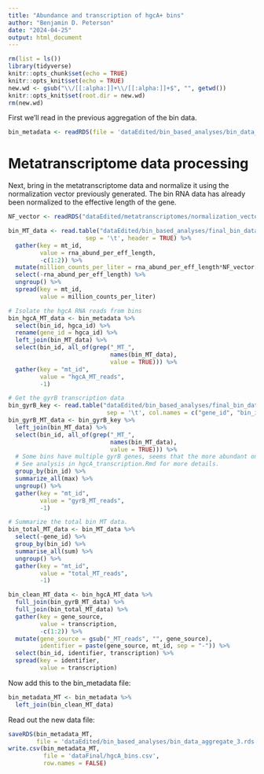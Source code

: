 ```yaml
---
title: "Abundance and transcription of hgcA+ bins"
author: "Benjamin D. Peterson"
date: "2024-04-25"
output: html_document
---
```



```r
rm(list = ls())
library(tidyverse)
knitr::opts_chunk$set(echo = TRUE)
knitr::opts_knit$set(echo = TRUE)
new.wd <- gsub("\\/[[:alpha:]]+\\/[[:alpha:]]+$", "", getwd())
knitr::opts_knit$set(root.dir = new.wd)
rm(new.wd)
```

First we'll read in the previous aggregation of the bin data.

```r
bin_metadata <- readRDS(file = 'dataEdited/bin_based_analyses/bin_data_aggregate_2_metabolism.rds')
```



# Metatranscriptome data processing

Next, bring in the metatranscriptome data and normalize it using the normalization vector previously generated.
The bin RNA data has already been normalized to the effective length of the gene.

```r
NF_vector <- readRDS("dataEdited/metatranscriptomes/normalization_vector.rds")

bin_MT_data <- read.table("dataEdited/bin_based_analyses/final_bin_data/bin_MT_data.tsv",
                      sep = '\t', header = TRUE) %>%
  gather(key = mt_id,
         value = rna_abund_per_eff_length,
         -c(1:2)) %>%
  mutate(million_counts_per_liter = rna_abund_per_eff_length*NF_vector[mt_id]/1000000) %>%
  select(-rna_abund_per_eff_length) %>%
  ungroup() %>%
  spread(key = mt_id,
         value = million_counts_per_liter)

# Isolate the hgcA RNA reads from bins
bin_hgcA_MT_data <- bin_metadata %>%
  select(bin_id, hgca_id) %>%
  rename(gene_id = hgca_id) %>%
  left_join(bin_MT_data) %>%
  select(bin_id, all_of(grep("_MT_",
                             names(bin_MT_data),
                             value = TRUE))) %>%
  gather(key = "mt_id",
         value = "hgcA_MT_reads",
         -1)

# Get the gyrB transcription data
bin_gyrB_key <- read.table("dataEdited/bin_based_analyses/final_bin_data/gyrB_to_bin.tsv",
                            sep = '\t', col.names = c("gene_id", "bin_id"))
bin_gyrB_MT_data <- bin_gyrB_key %>%
  left_join(bin_MT_data) %>%
  select(bin_id, all_of(grep("_MT_",
                             names(bin_MT_data),
                             value = TRUE))) %>%
  # Some bins have multiple gyrB genes, seems that the more abundant one is the correct one.
  # See analysis in hgcA_transcription.Rmd for more details.
  group_by(bin_id) %>%
  summarize_all(max) %>%
  ungroup() %>%
  gather(key = "mt_id",
         value = "gyrB_MT_reads",
         -1)

# Summarize the total bin MT data.
bin_total_MT_data <- bin_MT_data %>%
  select(-gene_id) %>%
  group_by(bin_id) %>%
  summarise_all(sum) %>%
  ungroup() %>%
  gather(key = "mt_id",
         value = "total_MT_reads",
         -1)

bin_clean_MT_data <- bin_hgcA_MT_data %>%
  full_join(bin_gyrB_MT_data) %>%
  full_join(bin_total_MT_data) %>%
  gather(key = gene_source,
         value = transcription,
         -c(1:2)) %>%
  mutate(gene_source = gsub("_MT_reads", "", gene_source),
         identifier = paste(gene_source, mt_id, sep = "-")) %>%
  select(bin_id, identifier, transcription) %>%
  spread(key = identifier,
         value = transcription)
```

Now add this to the bin_metadata file:

```r
bin_metadata_MT <- bin_metadata %>%
  left_join(bin_clean_MT_data)
```

Read out the new data file:

```r
saveRDS(bin_metadata_MT,
        file = 'dataEdited/bin_based_analyses/bin_data_aggregate_3.rds')
write.csv(bin_metadata_MT,
          file = 'dataFinal/hgcA_bins.csv',
          row.names = FALSE)
```
